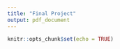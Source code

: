 ```yaml
---
title: "Final Project"
output: pdf_document
---
```


```r
knitr::opts_chunk$set(echo = TRUE)
```
